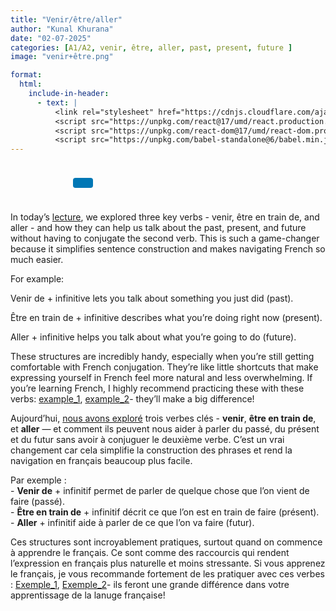 ```yaml
---
title: "Venir/être/aller"
author: "Kunal Khurana"
date: "02-07-2025"
categories: [A1/A2, venir, être, aller, past, present, future ]
image: "venir+être.png"

format:
  html:
    include-in-header:
      - text: |
          <link rel="stylesheet" href="https://cdnjs.cloudflare.com/ajax/libs/font-awesome/6.0.0/css/all.min.css">
          <script src="https://unpkg.com/react@17/umd/react.production.min.js"></script>
          <script src="https://unpkg.com/react-dom@17/umd/react-dom.production.min.js"></script>
          <script src="https://unpkg.com/babel-standalone@6/babel.min.js"></script>
---
```


::: {style="text-align: left; padding: 10px;"}
<a href="mailto:info@frenchwithkunal.ca" target="_blank" style="margin: 0 10px; color: #000;"><i class="fas fa-envelope fa-lg"></i></a> <a href="https://www.instagram.com/frenchwithkunal" target="_blank" style="margin: 0 10px; color: #E1306C;"><i class="fab fa-instagram fa-lg"></i></a> <a href="https://frenchwithkunal.ca" target="_blank" style="margin: 0 10px; color: #0077b5;"><i class="fas fa-globe fa-lg"></i></a> <a href="https://whatsapp.com/channel/0029Vb57n2e7dmegpjYpyi3V" target="_blank" style="margin: 0 10px; color: #25D366;"><i class="fab fa-whatsapp fa-lg"></i></a> <button onclick="copyLink()" style="background-color: #0077b5; color: white; padding: 8px 16px; border: none; border-radius: 4px; cursor: pointer; margin-left: 10px;"> <i class="fas fa-copy"></i> </button> [Link copied!]{#copy-message style="margin-left: 10px; color: green; display: none;"}
:::

::: {#react-root}
:::

```{=html}
<script type="text/babel">
 const ProfilePage = () => {
  const { useState, useEffect } = React;
  const [redirectCounter, setRedirectCounter] = useState(4);
  const [isRedirecting, setIsRedirecting] = useState(false);

  const isFrench = document.documentElement.lang === "fr";

  const translations = {
    noAccess: isFrench 
      ? "Vous n'avez pas accès à cette page."
      : "You don't have access to this page.",
    subscribe: isFrench
      ? "Veuillez vous abonner pour obtenir l'accès."
      : "Please subscribe to gain access.",
    redirecting: isFrench
      ? `Redirection vers la page d'abonnement dans ${redirectCounter} secondes...`
      : `Redirecting to subscription page in ${redirectCounter} seconds...`
  };

  const refreshToken = async () => {
    const storedRefreshToken = localStorage.getItem("refreshToken");

    if (!storedRefreshToken) {
      window.location.href = "/login.html";
      return null;
    }

    try {
      const response = await fetch("https://frenchwithkunal-cdf6ea3f88ce.herokuapp.com/api/v1/auth/refresh-token", {
        method: "POST",
        headers: {
          "Content-Type": "application/json",
        },
        body: JSON.stringify({ refreshToken: storedRefreshToken }),
      });

      if (!response.ok) {
        localStorage.removeItem("accessToken");
        localStorage.removeItem("refreshToken");
        window.location.href = "/login.html";
        return null;
      }

      const data = await response.json();
      localStorage.setItem("accessToken", data.accessToken);
      return data.accessToken;
    } catch (error) {
      localStorage.removeItem("accessToken");
      localStorage.removeItem("refreshToken");
      window.location.href = "/login.html";
      return null;
    }
  };

  const fetchWithAuth = async (url, options = {}) => {
    let accessToken = localStorage.getItem("accessToken");

    options.headers = {
      ...options.headers,
      Authorization: `Bearer ${accessToken}`,
      "Content-Type": "application/json",
    };

    let response = await fetch(url, options);

    if (response.status === 401) {
      console.log("Access token expired, attempting to refresh...");

      // Refresh token
      accessToken = await refreshToken();

      if (!accessToken) return null;

      options.headers.Authorization = `Bearer ${accessToken}`;
      response = await fetch(url, options);
    }

    return response.json();
  };

  const showNoAccessMessage = () => {
    setIsRedirecting(true);
    
    const noAccessMessage = `
      <div style="text-align: center; padding: 20px;">
        <h2>${translations.noAccess}</h2>
        <p>${translations.subscribe}</p>
        <p>${translations.redirecting}</p>
      </div>
    `;
    document.body.innerHTML = noAccessMessage;
    
    // Start countdown and redirect
    const redirectInterval = setInterval(() => {
      setRedirectCounter((prev) => {
        const newCounter = prev - 1;
        if (newCounter <= 0) {
          clearInterval(redirectInterval);
          window.location.href = "https://frenchwithkunal.ca/payment.html";
        }
        
        // Update the countdown text
        const countdownElement = document.querySelector('p:last-child');
        if (countdownElement) {
          countdownElement.textContent = isFrench
            ? `Redirection vers la page d'abonnement dans ${newCounter} secondes...`
            : `Redirecting to subscription page in ${newCounter} seconds...`;
        }
        
        return newCounter;
      });
    }, 1000);
  };

  useEffect(() => {
    const storedToken = localStorage.getItem('accessToken');

    if(!storedToken) {
      showNoAccessMessage();
    } else {
      const fetchData = async() => {
        const data = await fetchWithAuth("https://frenchwithkunal-cdf6ea3f88ce.herokuapp.com/api/v1/auth/me", {
          method: "POST",
        });

        if (data && data.data && data.data.hasAccess) {
          console.log(data);
        } else {
          showNoAccessMessage();
        }
      };
      fetchData();
    }
  }, []);

  return (
    <div></div>
  );
};

ReactDOM.render(
  <ProfilePage />,
  document.getElementById('react-root')
);
 </script>
```

::: {.content-visible when-profile="english"}
In today’s [lecture](https://drive.google.com/file/d/1U2fPUfpGtQ562AUyCxQgT_wGu3U-B_tD/view?usp=drive_link), we explored three key verbs - venir, être en train de, and aller - and how they can help us talk about the past, present, and future without having to conjugate the second verb. This is such a game-changer because it simplifies sentence construction and makes navigating French so much easier.

For example:

Venir de + infinitive lets you talk about something you just did (past).

Être en train de + infinitive describes what you’re doing right now (present).

Aller + infinitive helps you talk about what you’re going to do (future).

These structures are incredibly handy, especially when you’re still getting comfortable with French conjugation. They’re like little shortcuts that make expressing yourself in French feel more natural and less overwhelming. If you’re learning French, I highly recommend practicing these with these verbs: [example_1](https://drive.google.com/file/d/1CPzcCDoKlz-lXpc6_OWU66hhKpLIV3kl/view?usp=drive_link), [example_2](https://drive.google.com/file/d/1qeVtIk-MSwEwhey2RUZBXe8GGJyzzCXK/view?usp=drive_link)- they’ll make a big difference!
:::

::: {.content-visible when-profile="french"}
Aujourd’hui, [nous avons exploré](https://drive.google.com/file/d/1U2fPUfpGtQ562AUyCxQgT_wGu3U-B_tD/view?usp=drive_link) trois verbes clés - **venir**, **être en train de**, et **aller** — et comment ils peuvent nous aider à parler du passé, du présent et du futur sans avoir à conjuguer le deuxième verbe. C’est un vrai changement car cela simplifie la construction des phrases et rend la navigation en français beaucoup plus facile.

Par exemple :\
- **Venir de** + infinitif permet de parler de quelque chose que l’on vient de faire (passé).\
- **Être en train de** + infinitif décrit ce que l’on est en train de faire (présent).\
- **Aller** + infinitif aide à parler de ce que l’on va faire (futur).

Ces structures sont incroyablement pratiques, surtout quand on commence à apprendre le français. Ce sont comme des raccourcis qui rendent l’expression en français plus naturelle et moins stressante. Si vous apprenez le français, je vous recommande fortement de les pratiquer avec ces verbes : [Exemple_1](https://drive.google.com/file/d/1CPzcCDoKlz-lXpc6_OWU66hhKpLIV3kl/view?usp=drive_link), [Exemple_2](https://drive.google.com/file/d/1qeVtIk-MSwEwhey2RUZBXe8GGJyzzCXK/view?usp=drive_link)- ils feront une grande différence dans votre apprentissage de la lanuge française!
:::